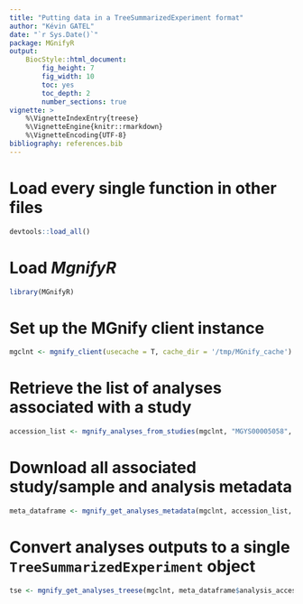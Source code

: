 ```yaml
---
title: "Putting data in a TreeSummarizedExperiment format"
author: "Kévin GATEL"
date: "`r Sys.Date()`"
package: MGnifyR
output:
    BiocStyle::html_document:
        fig_height: 7
        fig_width: 10
        toc: yes
        toc_depth: 2
        number_sections: true
vignette: >
    %\VignetteIndexEntry{treese}
    %\VignetteEngine{knitr::rmarkdown}
    %\VignetteEncoding{UTF-8}
bibliography: references.bib
---
```


# Load every single function in other files

```r
devtools::load_all()
```

# Load *MgnifyR*

```r
library(MGnifyR)
```

# Set up the MGnify client instance

```r
mgclnt <- mgnify_client(usecache = T, cache_dir = '/tmp/MGnify_cache')
```

# Retrieve the list of analyses associated with a study

```r
accession_list <- mgnify_analyses_from_studies(mgclnt, "MGYS00005058", usecache = T)
```

# Download all associated study/sample and analysis metadata

```r
meta_dataframe <- mgnify_get_analyses_metadata(mgclnt, accession_list, usecache = T )
```

# Convert analyses outputs to a single `TreeSummarizedExperiment` object

```r
tse <- mgnify_get_analyses_treese(mgclnt, meta_dataframe$analysis_accession, usecache = T)
```
